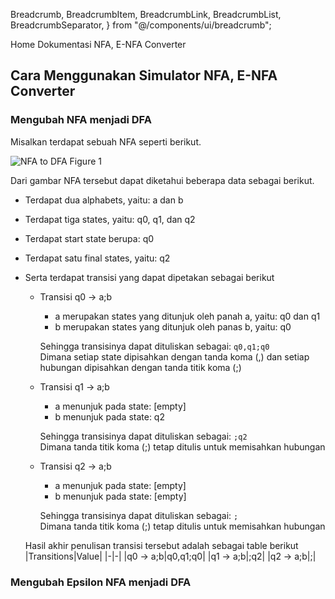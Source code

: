   Breadcrumb,
  BreadcrumbItem,
  BreadcrumbLink,
  BreadcrumbList,
  BreadcrumbSeparator,
} from "@/components/ui/breadcrumb";

<Breadcrumb className="not-prose">
  <BreadcrumbList>
    <BreadcrumbItem>
      <BreadcrumbLink href="/">Home</BreadcrumbLink>
    </BreadcrumbItem>
    <BreadcrumbSeparator />
    <BreadcrumbItem>
      <BreadcrumbLink href="/docs">Dokumentasi</BreadcrumbLink>
    </BreadcrumbItem>
    <BreadcrumbSeparator />
    <BreadcrumbItem>
      <BreadcrumbLink href="/docs/nfa-enfa-converter">
        NFA, E-NFA Converter
      </BreadcrumbLink>
    </BreadcrumbItem>
  </BreadcrumbList>
</Breadcrumb>

## Cara Menggunakan Simulator NFA, E-NFA Converter

### Mengubah NFA menjadi DFA

Misalkan terdapat sebuah NFA seperti berikut.

![NFA to DFA Figure 1](/images/nfatofdfa_figure1.png)

Dari gambar NFA tersebut dapat diketahui beberapa data sebagai berikut.

- Terdapat dua alphabets, yaitu: a dan b
- Terdapat tiga states, yaitu: q0, q1, dan q2
- Terdapat start state berupa: q0
- Terdapat satu final states, yaitu: q2
- Serta terdapat transisi yang dapat dipetakan sebagai berikut

  - Transisi q0 -> a;b

    - a merupakan states yang ditunjuk oleh panah a, yaitu: q0 dan q1
    - b merupakan states yang ditunjuk oleh panas b, yaitu: q0

    Sehingga transisinya dapat dituliskan sebagai: `q0,q1;q0`<br />
    Dimana setiap state dipisahkan dengan tanda koma (,) dan setiap hubungan dipisahkan dengan tanda titik koma (;)

  - Transisi q1 -> a;b

    - a menunjuk pada state: [empty]
    - b menunjuk pada state: q2

    Sehingga transisinya dapat dituliskan sebagai: `;q2`<br />
    Dimana tanda titik koma (;) tetap ditulis untuk memisahkan hubungan

  - Transisi q2 -> a;b

    - a menunjuk pada state: [empty]
    - b menunjuk pada state: [empty]

    Sehingga transisinya dapat dituliskan sebagai: `;`<br />
    Dimana tanda titik koma (;) tetap ditulis untuk memisahkan hubungan

  Hasil akhir penulisan transisi tersebut adalah sebagai table berikut
  |Transitions|Value|
  |-|-|
  |q0 -> a;b|q0,q1;q0|
  |q1 -> a;b|;q2|
  |q2 -> a;b|;|

### Mengubah Epsilon NFA menjadi DFA
